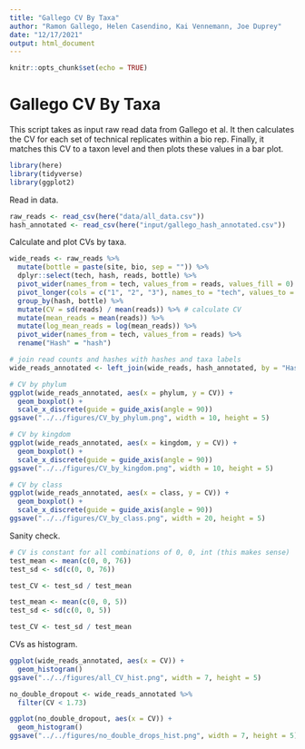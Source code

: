 ```yaml
---
title: "Gallego CV By Taxa"
author: "Ramon Gallego, Helen Casendino, Kai Vennemann, Joe Duprey"
date: "12/17/2021"
output: html_document
---
```


```r
knitr::opts_chunk$set(echo = TRUE)
```

# Gallego CV By Taxa

This script takes as input raw read data from Gallego et al. It then calculates the CV for each set of technical replicates within a bio rep. Finally, it matches this CV to a taxon level and then plots these values in a bar plot.

```r
library(here)
library(tidyverse)
library(ggplot2)
```

Read in data.

```r
raw_reads <- read_csv(here("data/all_data.csv"))
hash_annotated <- read_csv(here("input/gallego_hash_annotated.csv"))
```

Calculate and plot CVs by taxa.

```r
wide_reads <- raw_reads %>%
  mutate(bottle = paste(site, bio, sep = "")) %>%
  dplyr::select(tech, hash, reads, bottle) %>%
  pivot_wider(names_from = tech, values_from = reads, values_fill = 0) %>% # fill non-detections with zero, then data to longform
  pivot_longer(cols = c("1", "2", "3"), names_to = "tech", values_to = "reads") %>%
  group_by(hash, bottle) %>%
  mutate(CV = sd(reads) / mean(reads)) %>% # calculate CV
  mutate(mean_reads = mean(reads)) %>%
  mutate(log_mean_reads = log(mean_reads)) %>%
  pivot_wider(names_from = tech, values_from = reads) %>%
  rename("Hash" = "hash")

# join read counts and hashes with hashes and taxa labels
wide_reads_annotated <- left_join(wide_reads, hash_annotated, by = "Hash")

# CV by phylum
ggplot(wide_reads_annotated, aes(x = phylum, y = CV)) +
  geom_boxplot() +
  scale_x_discrete(guide = guide_axis(angle = 90))
ggsave("../../figures/CV_by_phylum.png", width = 10, height = 5)

# CV by kingdom
ggplot(wide_reads_annotated, aes(x = kingdom, y = CV)) +
  geom_boxplot() +
  scale_x_discrete(guide = guide_axis(angle = 90))
ggsave("../../figures/CV_by_kingdom.png", width = 10, height = 5)

# CV by class
ggplot(wide_reads_annotated, aes(x = class, y = CV)) +
  geom_boxplot() +
  scale_x_discrete(guide = guide_axis(angle = 90))
ggsave("../../figures/CV_by_class.png", width = 20, height = 5)
```
Sanity check.

```r
# CV is constant for all combinations of 0, 0, int (this makes sense)
test_mean <- mean(c(0, 0, 76))
test_sd <- sd(c(0, 0, 76))

test_CV <- test_sd / test_mean

test_mean <- mean(c(0, 0, 5))
test_sd <- sd(c(0, 0, 5))

test_CV <- test_sd / test_mean
```

CVs as histogram.

```r
ggplot(wide_reads_annotated, aes(x = CV)) +
  geom_histogram()
ggsave("../../figures/all_CV_hist.png", width = 7, height = 5)

no_double_dropout <- wide_reads_annotated %>%
  filter(CV < 1.73)

ggplot(no_double_dropout, aes(x = CV)) +
  geom_histogram()
ggsave("../../figures/no_double_drops_hist.png", width = 7, height = 5)
```

